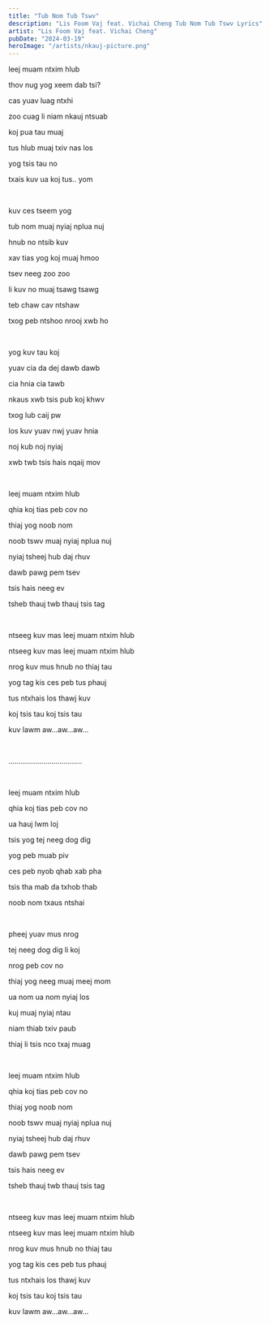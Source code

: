 ```yaml
---
title: "Tub Nom Tub Tswv"
description: "Lis Foom Vaj feat. Vichai Cheng Tub Nom Tub Tswv Lyrics"
artist: "Lis Foom Vaj feat. Vichai Cheng"
pubDate: "2024-03-19"
heroImage: "/artists/nkauj-picture.png"
---
```


leej muam ntxim hlub

thov nug yog xeem dab tsi?

cas yuav luag ntxhi

zoo cuag li niam nkauj ntsuab

koj pua tau muaj

tus hlub muaj txiv nas los

yog tsis tau no

txais kuv ua koj tus.. yom

<br />

kuv ces tseem yog

tub nom muaj nyiaj nplua nuj

hnub no ntsib kuv

xav tias yog koj muaj hmoo

tsev neeg zoo zoo

li kuv no muaj tsawg tsawg

teb chaw cav ntshaw

txog peb ntshoo nrooj xwb ho

<br />

yog kuv tau koj

yuav cia da dej dawb dawb

cia hnia cia tawb

nkaus xwb tsis pub koj khwv

txog lub caij pw

los kuv yuav nwj yuav hnia

noj kub noj nyiaj

xwb twb tsis hais nqaij mov

<br />

leej muam ntxim hlub

qhia koj tias peb cov no

thiaj yog noob nom

noob tswv muaj nyiaj nplua nuj

nyiaj tsheej hub daj rhuv

dawb pawg pem tsev

tsis hais neeg ev

tsheb thauj twb thauj tsis tag

<br />

ntseeg kuv mas leej muam ntxim hlub

ntseeg kuv mas leej muam ntxim hlub

nrog kuv mus hnub no thiaj tau

yog tag kis ces peb tus phauj

tus ntxhais los thawj kuv

koj tsis tau koj tsis tau

kuv lawm aw...aw...aw...

<br />

....................................

<br />

leej muam ntxim hlub

qhia koj tias peb cov no

ua hauj lwm loj

tsis yog tej neeg dog dig

yog peb muab piv

ces peb nyob qhab xab pha

tsis tha mab da txhob thab

noob nom txaus ntshai

<br />

pheej yuav mus nrog

tej neeg dog dig li koj

nrog peb cov no

thiaj yog neeg muaj meej mom

ua nom ua nom nyiaj los

kuj muaj nyiaj ntau

niam thiab txiv paub

thiaj li tsis nco txaj muag

<br />

leej muam ntxim hlub

qhia koj tias peb cov no

thiaj yog noob nom

noob tswv muaj nyiaj nplua nuj

nyiaj tsheej hub daj rhuv

dawb pawg pem tsev

tsis hais neeg ev

tsheb thauj twb thauj tsis tag

<br />

ntseeg kuv mas leej muam ntxim hlub

ntseeg kuv mas leej muam ntxim hlub

nrog kuv mus hnub no thiaj tau

yog tag kis ces peb tus phauj

tus ntxhais los thawj kuv

koj tsis tau koj tsis tau

kuv lawm aw...aw...aw...
